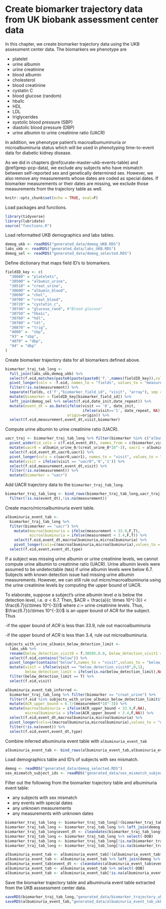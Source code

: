 # Create biomarker trajectory data from UK biobank assessment center data{#traj-ukb}

In this chapter, we create biomarker trajectory data using the UKB assessment center data. The biomarkers we phenotype are

- platelet
- urine albumin 
- urine creatinine
- blood albumin
- cholesterol
- blood creatinine
- cystatin C
- blood glucose (random)
- hba1c
- HDL
- LDL
- triglycerides
- systolic blood pressure (SBP)
- diastolic blood pressure (DBP)
- urine albumin to urine creatinine ratio (UACR)

In addition, we phenotype patient's macroalbumuminuria or microalbuminuria status which will be used in phenotyping time-to-event data for diabetic kidney disease. 

As we did in chapters \@ref(curate-master-ukb-events-table) and \@ref(prep-pcp-data), we exclude any subjects who have mismatch between self-reported sex and genetically determined sex. However, we also remove any measurements whose dates are coded as special dates. If biomarker measurements or their dates are missing, we exclude those measurements from the trajectory table as well.

```r
knitr::opts_chunk$set(echo = TRUE, eval=F)
```

Load packages and functions.
```r
library(tidyverse)
library(lubridate)
source("functions.R")
```

Load reformatted UKB demographics and labs tables.
```r
demog_ukb <- readRDS("generated_data/demog_UKB.RDS")
labs_ukb <- readRDS("generated_data/labs_UKB.RDS")
demog_sel <- readRDS("generated_data/demog_selected.RDS")
```

Define dictionary that maps field ID's to biomarkers.
```r
fieldID_key <- c(
  "30080" = "platelets",
  "30500" = "albumin_urine",
  "30510" = "creat_urine",
  "30600" = "albumin_blood",
  "30690" = "chol",
  "30700" = "creat_blood",
  "30720" = "cystatin_c",
  "30740" = "glucose_rand", #"Blood glucose"
  "30750" = "hba1c",
  "30760" = "hdl",
  "30780" = "ldl",
  "30870" = "trig",
  "4080" =  "sbp",
  "93" = "sbp",
  "4079" = "dbp",
  "94" = "dbp"
)
```

Create biomarker trajectory data for all biomarkers defined above.
```r
biomarker_traj_tab_long <- 
  full_join(labs_ukb,demog_ukb) %>% 
  select(f.eid,matches(paste0(paste(paste0('f.',names(fieldID_key)),collapse = '|')))) %>%
  pivot_longer(cols = -f.eid, names_to = "fields", values_to = "measurement") %>%
  filter(!is.na(measurement)) %>%
  separate(fields, c('f',"biomarker_field_id", "visit", "array"), sep = "\\.") %>%
  mutate(biomarker = fieldID_key[biomarker_field_id]) %>% 
  left_join(demog_sel %>% select(f.eid,date_init,date_repeat)) %>%
  mutate(event_dt = as.Date(ifelse(visit == '0', date_init, 
                                   ifelse(visit=='1', date_repeat, NA)), 
                            origin=origin)) %>%
  select(f.eid,measurement,event_dt,visit,biomarker)
```

Compute urine albumin to urine creatinine ratio (UACR).
```r
uacr_traj <- biomarker_traj_tab_long %>% filter(biomarker %in% c("albumin_urine","creat_urine")) %>%
  pivot_wider(id_cols = c(f.eid,event_dt), names_from = c(biomarker,visit), values_from = measurement) %>%
  mutate(uacr0 = albumin_urine_0/(creat_urine_0*10^-3), uacr1 = albumin_urine_1/(creat_urine_1*10^-3)) %>%
  select(f.eid,event_dt,uacr0,uacr1) %>%
  pivot_longer(cols = c(uacr0,uacr1), names_to = "visit", values_to = "measurement") %>%
  mutate(visit = ifelse(visit == "uacr0",'0','1')) %>%
  select(f.eid,measurement,event_dt,visit) %>%
  filter(!is.na(measurement)) %>%
  mutate(biomarker = "uacr")
```

Add UACR trajectory data to the `biomarker_traj_tab_long`.
```r
biomarker_traj_tab_long <- bind_rows(biomarker_traj_tab_long,uacr_traj) %>% 
  filter(!is.na(event_dt),!is.na(measurement))
```

Create macro/microalbuminuria event table.
```r
albuminuria_event_tab <- 
  biomarker_traj_tab_long %>% 
  filter(biomarker == "uacr") %>%
    mutate(macroalbuminuria = ifelse(measurement < 33.9,F,T),
           microalbuminuria = ifelse(measurement < 3.4,F,T)) %>%
    select(f.eid,event_dt,macroalbuminuria,microalbuminuria) %>%
    pivot_longer(cols=c(macroalbuminuria,microalbuminuria),values_to = "event", names_to = "type") %>%
  select(f.eid,event,event_dt,type)
```

If a subject was missing urine albumin or urine creatinine levels, we cannot compute urine albumin to creatinine ratio (UACR). Urine albumin levels were assumed to be undetectable (`NA`s) if urine albumin levels were below $6.7$. Subjects with known detection issue had missing urine albumin measurements. However, we can still rule out micro/macroalbuminuria using the urine creatinine levels by computing the upper bound of UACR.

To elaborate, suppose a subject's urine albumin level $a$ is below the detection level, i.e. $a < 6.7$. Then, $ACR = \frac{a}{c \times 10^{-3}} < \frac{6.7}{c\times 10^{-3}}$ where $c:=$ urine creatinine levels. Thus, $\frac{6.7}{c\times 10^{-3}}$ is an upper bound of ACR for the subject. Thus

  -if the upper bound of $ACR$ is less than 33.9, rule out macroalbuminuria

  -if the upper bound of $ACR$ is less than 3.4, rule out microalbuminuria.

```r
subjects_with_urine_albumin_below_detection_limit <- 
  labs_ukb %>% 
  rename(below_detection_visit0 = f.30505.0.0, below_detection_visit1 = f.30505.1.0) %>%
  select(f.eid,contains("below")) %>%
  pivot_longer(contains("below"),names_to = "visit",values_to = "below_detection_limit") %>%
  mutate(visit = ifelse(visit == "below_detection_visit0",0,1),
         below_detection_limit = ifelse(is.na(below_detection_limit),NA,T)) %>%
  filter(below_detection_limit == T) %>% 
  select(f.eid,visit)

albuminuria_event_tab_inferred <- 
  biomarker_traj_tab_long %>% filter(biomarker == "creat_urine") %>%
  filter(f.eid %in% subjects_with_urine_albumin_below_detection_limit$f.eid) %>%
  mutate(ACR_upper_bound = 6.7/(measurement*10^-3)) %>%
  mutate(macroalbuminuria = ifelse(ACR_upper_bound < 33.9,F,NA),
         microalbuminuria = ifelse(ACR_upper_bound < 3.4,F,NA)) %>% 
  select(f.eid,event_dt,macroalbuminuria,microalbuminuria) %>%
  pivot_longer(cols=c(macroalbuminuria,microalbuminuria),values_to = "event", names_to = "type") %>%
  filter(!is.na(event)) %>%
  select(f.eid,event,event_dt,type)
```

Combine inferred albuminuria event table with `albuminuria_event_tab`
```r
albuminuria_event_tab <- bind_rows(albuminuria_event_tab,albuminuria_event_tab_inferred) %>% distinct()
```

Load demographics table and ID's of subjects with sex mismatch.
```r
demog <- readRDS("generated_data/demog_selected.RDS")
sex_mismatch_subject_ids <- readRDS("generated_data/sex_mismatch_subject_ids.RDS")
```

Filter out the following from the biomarker trajectory table and albuminuria event table:

- any subjects with sex mismatch
- any events with special dates
- any unknown measurements
- any measurements with unknown dates

```r
biomarker_traj_tab_long <- biomarker_traj_tab_long[!(biomarker_traj_tab_long$f.eid %in% sex_mismatch_subject_ids),]
biomarker_traj_tab_long <- biomarker_traj_tab_long %>% left_join(demog %>% select(f.eid,DOB),by="f.eid")
biomarker_traj_tab_long$event_dt <- cleandates(biomarker_traj_tab_long$event_dt,biomarker_traj_tab_long$DOB,T) %>% as.Date()
biomarker_traj_tab_long <- biomarker_traj_tab_long %>% select(-DOB)
biomarker_traj_tab_long <- biomarker_traj_tab_long[!is.na(biomarker_traj_tab_long$event_dt),]
biomarker_traj_tab_long <- biomarker_traj_tab_long[!is.na(biomarker_traj_tab_long$measurement),]

albuminuria_event_tab <- albuminuria_event_tab[!(albuminuria_event_tab$f.eid %in% sex_mismatch_subject_ids),]
albuminuria_event_tab <- albuminuria_event_tab %>% left_join(demog %>% select(f.eid,DOB),by="f.eid")
albuminuria_event_tab$event_dt <- cleandates(albuminuria_event_tab$event_dt,albuminuria_event_tab$DOB,T) %>% as.Date()
albuminuria_event_tab <- albuminuria_event_tab %>% select(-DOB)
albuminuria_event_tab <- albuminuria_event_tab[!is.na(albuminuria_event_tab$event_dt),]
```

Save the biomarker trajectory table and albuminuria event table extracted from the UKB asssessment center data.
```r
saveRDS(biomarker_traj_tab_long,"generated_data/biomarker_trajectory_ukb.RDS")
saveRDS(albuminuria_event_tab,"generated_data/albuminuria_event_tab_ukb.RDS")
```





